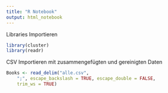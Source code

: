 ```yaml
---
title: "R Notebook"
output: html_notebook
---
```

Libraries Importieren
```r
library(cluster)
library(readr)
```
CSV Importieren mit zusammengefügten und gereinigten Daten
```r
Books <- read_delim("alle.csv", 
    ";", escape_backslash = TRUE, escape_double = FALSE, 
    trim_ws = TRUE)
```

